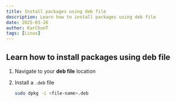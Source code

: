 ```yaml
---
title: Install packages using deb file
description: Learn how to install packages using deb file
date: 2025-03-26
author: KarChunT
tags: [Linux]
---
```


## Learn how to install packages using deb file

1. Navigate to your **deb file** location

2. Install a `.deb` file
   ```bash
   sudo dpkg -i <file-name>.deb
   ```
<Comments />
